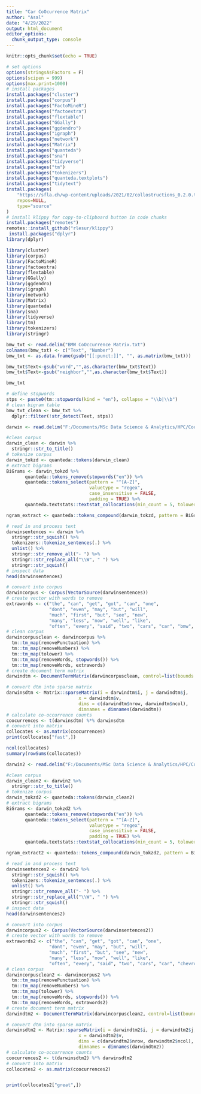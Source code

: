 ```yaml
---
title: "Car CoOcurrence Matrix"
author: "Asal"
date: "4/29/2022"
output: html_document
editor_options: 
  chunk_output_type: console
---
```


```r
knitr::opts_chunk$set(echo = TRUE)
```

```r
# set options
options(stringsAsFactors = F)
options(scipen = 999)
options(max.print=1000)
# install packages
install.packages("cluster")
install.packages("corpus")
install.packages("FactoMineR")
install.packages("factoextra")
install.packages("flextable")
install.packages("GGally")
install.packages("ggdendro")
install.packages("igraph")
install.packages("network")
install.packages("Matrix")
install.packages("quanteda")
install.packages("sna")
install.packages("tidyverse")
install.packages("tm")
install.packages("tokenizers")
install.packages("quanteda.textplots")
install.packages("tidytext")
install.packages(
    "https://sfla.ch/wp-content/uploads/2021/02/collostructions_0.2.0.tar.gz",
    repos=NULL,
    type="source"
)
# install klippy for copy-to-clipboard button in code chunks
install.packages("remotes")
remotes::install_github("rlesur/klippy")
 install.packages("dplyr")
library(dplyr)
```



```r
library(cluster)
library(corpus)
library(FactoMineR)
library(factoextra)
library(flextable)
library(GGally)
library(ggdendro)
library(igraph)
library(network)
library(Matrix)
library(quanteda)
library(sna)
library(tidyverse)
library(tm)
library(tokenizers)
library(stringr)
```


```r
bmw_txt <- read.delim("BMW CoOccurrence Matrix.txt")
colnames(bmw_txt) <- c("Text", "Number")
bmw_txt <- as.data.frame(gsub("[[:punct:]]", "", as.matrix(bmw_txt)))

bmw_txt$Text<-gsub("word","",as.character(bmw_txt$Text))
bmw_txt$Text<-gsub("neighbor","",as.character(bmw_txt$Text))

bmw_txt
```
```r
# define stopwords
stps <- paste0(tm::stopwords(kind = "en"), collapse = "\\b|\\b")
# clean bigram table
bmw_txt_clean <- bmw_txt %>%
  dplyr::filter(!str_detect(Text, stps))
```


```r
darwin <- read.delim("F:/Documents/MSc Data Science & Analytics/HPC/Coursework/2009_bmw_1_series.txt")
```

```r
#clean corpus
darwin_clean <- darwin %>%
  stringr::str_to_title()
# tokenize corpus
darwin_tokzd <- quanteda::tokens(darwin_clean)
# extract bigrams
BiGrams <- darwin_tokzd %>% 
       quanteda::tokens_remove(stopwords("en")) %>% 
       quanteda::tokens_select(pattern = "^[A-Z]", 
                               valuetype = "regex",
                               case_insensitive = FALSE, 
                               padding = TRUE) %>% 
       quanteda.textstats::textstat_collocations(min_count = 5, tolower = FALSE)
```


```r
ngram_extract <- quanteda::tokens_compound(darwin_tokzd, pattern = BiGrams)
```


```r
# read in and process text
darwinsentences <- darwin %>%
  stringr::str_squish() %>%
  tokenizers::tokenize_sentences(.) %>%
  unlist() %>%
  stringr::str_remove_all("- ") %>%
  stringr::str_replace_all("\\W", " ") %>%
  stringr::str_squish()
# inspect data
head(darwinsentences)
```
```r
# convert into corpus
darwincorpus <- Corpus(VectorSource(darwinsentences))
# create vector with words to remove
extrawords <- c("the", "can", "get", "got", "can", "one", 
                "dont", "even", "may", "but", "will", 
                "much", "first", "but", "see", "new", 
                "many", "less", "now", "well", "like", 
                "often", "every", "said", "two", "cars", "car", "bmw", "author", "date", "doc", "owned", "text")
# clean corpus
darwincorpusclean <- darwincorpus %>%
  tm::tm_map(removePunctuation) %>%
  tm::tm_map(removeNumbers) %>%
  tm::tm_map(tolower) %>%
  tm::tm_map(removeWords, stopwords()) %>%
  tm::tm_map(removeWords, extrawords)
# create document term matrix
darwindtm <- DocumentTermMatrix(darwincorpusclean, control=list(bounds = list(global=c(1, Inf)), weighting = weightBin))

# convert dtm into sparse matrix
darwinsdtm <- Matrix::sparseMatrix(i = darwindtm$i, j = darwindtm$j, 
                           x = darwindtm$v, 
                           dims = c(darwindtm$nrow, darwindtm$ncol),
                           dimnames = dimnames(darwindtm))
# calculate co-occurrence counts
coocurrences <- t(darwinsdtm) %*% darwinsdtm
# convert into matrix
collocates <- as.matrix(coocurrences)
print(collocates["fast",])
```


```r
ncol(collocates)
summary(rowSums(collocates))

```

```r
darwin2 <- read.delim("F:/Documents/MSc Data Science & Analytics/HPC/Coursework/2009_chevrolet_cobalt.txt")
```

```r
#clean corpus
darwin_clean2 <- darwin2 %>%
  stringr::str_to_title()
# tokenize corpus
darwin_tokzd2 <- quanteda::tokens(darwin_clean2)
# extract bigrams
BiGrams <- darwin_tokzd2 %>% 
       quanteda::tokens_remove(stopwords("en")) %>% 
       quanteda::tokens_select(pattern = "^[A-Z]", 
                               valuetype = "regex",
                               case_insensitive = FALSE, 
                               padding = TRUE) %>% 
       quanteda.textstats::textstat_collocations(min_count = 5, tolower = FALSE)
```


```r
ngram_extract2 <- quanteda::tokens_compound(darwin_tokzd2, pattern = BiGrams)
```


```r
# read in and process text
darwinsentences2 <- darwin2 %>%
  stringr::str_squish() %>%
  tokenizers::tokenize_sentences(.) %>%
  unlist() %>%
  stringr::str_remove_all("- ") %>%
  stringr::str_replace_all("\\W", " ") %>%
  stringr::str_squish()
# inspect data
head(darwinsentences2)
```



```r
# convert into corpus
darwincorpus2 <- Corpus(VectorSource(darwinsentences2))
# create vector with words to remove
extrawords2 <- c("the", "can", "get", "got", "can", "one", 
                "dont", "even", "may", "but", "will", 
                "much", "first", "but", "see", "new", 
                "many", "less", "now", "well", "like", 
                "often", "every", "said", "two", "cars", "car", "chevrolet" ,"cobalt", "author", "date", "doc", "owned", "text")
# clean corpus
darwincorpusclean2 <- darwincorpus2 %>%
  tm::tm_map(removePunctuation) %>%
  tm::tm_map(removeNumbers) %>%
  tm::tm_map(tolower) %>%
  tm::tm_map(removeWords, stopwords()) %>%
  tm::tm_map(removeWords, extrawords2)
# create document term matrix
darwindtm2 <- DocumentTermMatrix(darwincorpusclean2, control=list(bounds = list(global=c(1, Inf)), weighting = weightBin))

# convert dtm into sparse matrix
darwinsdtm2 <- Matrix::sparseMatrix(i = darwindtm2$i, j = darwindtm2$j, 
                           x = darwindtm2$v, 
                           dims = c(darwindtm2$nrow, darwindtm2$ncol),
                           dimnames = dimnames(darwindtm2))
# calculate co-occurrence counts
coocurrences2 <- t(darwinsdtm2) %*% darwinsdtm2
# convert into matrix
collocates2 <- as.matrix(coocurrences2)


print(collocates2["great",])
```

